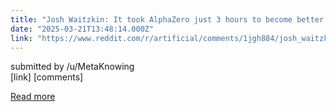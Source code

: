 ```yaml
---
title: "Josh Waitzkin: It took AlphaZero just 3 hours to become better at chess than any human in history, despite not even being taught how to play. Imagine your life's work - training for 40 years - and in 3 hours it's stronger than you."
date: "2025-03-21T13:48:14.000Z"
link: "https://www.reddit.com/r/artificial/comments/1jgh884/josh_waitzkin_it_took_alphazero_just_3_hours_to/"
---
```


submitted by    /u/MetaKnowing  
 [link]   [comments]

[Read more](https://www.reddit.com/r/artificial/comments/1jgh884/josh_waitzkin_it_took_alphazero_just_3_hours_to/)
